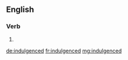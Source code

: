 ==English==

===Verb===
{{head|en}}

# {{en-past of|indulgence}}

[[de:indulgenced]]
[[fr:indulgenced]]
[[mg:indulgenced]]